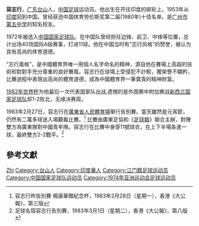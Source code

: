 '''容志行'''{{BD|1948年|7月30日|||R}}，[[广东|广东]][[台山市|台山]]人，[[中华人民共和国|中国]][[足球|足球]]运动员。他出生在开往印度的邮轮上，1953年从[[印度|印度]]回到中国。曾经获选中国体育劳伦斯奖第二届(1980年)十佳名单。是[[广州市第五中学|广州市第五中学]]的知名校友。

1972年被选入[[中国国家足球队|中国国家足球队]]。在中国队曾经担任边锋、前卫、中锋等位置，总计出场40场国际A级赛事，打进11球。他在中国当时有“志行风格”的赞誉，被认为具有高尚的体育道德。

“志行風格”，是中國體育界唯一用個人名字命名的精神，源自他在賽場上高超的技術和對對手充分尊重的良好賽風。容志行在球場上受侵犯不計較，獲榮譽不驕矜，比賽過程中表現出高尚的體育道德，成為中國體育界一筆寶貴的精神財富。

[[1982年世界杯|1982年世界杯]]为他最后一次代表国家队出战,遗憾的是外围赛中附加赛战[[新西兰国家足球队|新西兰国家足球队]]却1-2败北，无缘决赛周。

1983年2月27日，容志行在[[廣東省人民體育場|廣東省人民體育場]]舉行告別賽。當天雖然是元宵節，仍然有二萬多球迷入場觀看比賽。<ref>容志行昨告別賽 楊康華贈紀念杯，1983年2月28日（星期一），香港《大公報》，第三版</ref> 比賽由廣東足協和《[[足球報|足球報]]》聯合主辦，對陣雙方為廣東隊對中國青年隊。容志行在比賽中身穿11號球衣，在上下半場各進一球，最終雙方2-2戰平。<ref>足球名宿容志行告別賽，1983年3月1日（星期二），香港《大公報》，第八版</ref>

== 參考文獻 ==
{{Reflist}}

{{1976年亚洲杯足球赛中国参赛名单}}
{{新中国成立35年来杰出教练员、杰出运动员}}
{{建国40年以来80名杰出教练员、运动员}}
{{建国45周年体坛45英杰}}
{{新中国体育50星}}

{{Authority control}}
{{DEFAULTSORT:RONG Zhixing}}
[[Category:容姓|Zhi]]
[[Category:台山人|Category:台山人]]
[[Category:印度華人|Category:印度華人]]
[[Category:江门籍足球运动员|Category:江门籍足球运动员]]
[[Category:中国国家足球队运动员|Category:中国国家足球队运动员]]
[[Category:1974年亚洲运动会足球运动员|Category:1974年亚洲运动会足球运动员]]